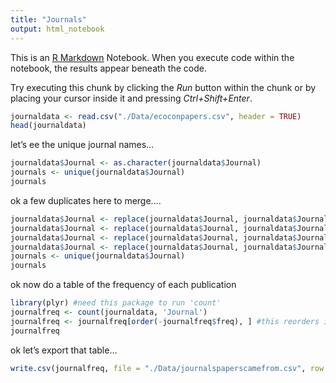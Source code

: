 ```yaml
---
title: "Journals"
output: html_notebook
---
```


This is an [R Markdown](http://rmarkdown.rstudio.com) Notebook. When you execute code within the notebook, the results appear beneath the code. 

Try executing this chunk by clicking the *Run* button within the chunk or by placing your cursor inside it and pressing *Ctrl+Shift+Enter*. 

```r
journaldata <- read.csv("./Data/ecoconpapers.csv", header = TRUE)
head(journaldata)
```

let's ee the unique journal names...
```r
journaldata$Journal <- as.character(journaldata$Journal)
journals <- unique(journaldata$Journal)
journals
```
ok a few duplicates here to merge....
```r
journaldata$Journal <- replace(journaldata$Journal, journaldata$Journal == "PLOS ONE", "PLoS ONE")
journaldata$Journal <- replace(journaldata$Journal, journaldata$Journal == "Estuarine, Coastal and Shelf Science", "ESTUARINE COASTAL AND SHELF SCIENCE")
journaldata$Journal <- replace(journaldata$Journal, journaldata$Journal == "ESTUARIES AND COASTS", "Estuaries and Coasts")
journaldata$Journal <- replace(journaldata$Journal, journaldata$Journal == "Estuarine, coastal and shelf science", "ESTUARINE COASTAL AND SHELF SCIENCE")
journals <- unique(journaldata$Journal)
journals
```
ok now do a table of the frequency of each publication
```r
library(plyr) #need this package to run 'count'
journalfreq <- count(journaldata, 'Journal') 
journalfreq <- journalfreq[order(-journalfreq$freq), ] #this reorders in frequency descending order (note the -)
journalfreq
```
ok let's export that table...

```r
write.csv(journalfreq, file = "./Data/journalspaperscamefrom.csv", row.names = FALSE)
```


